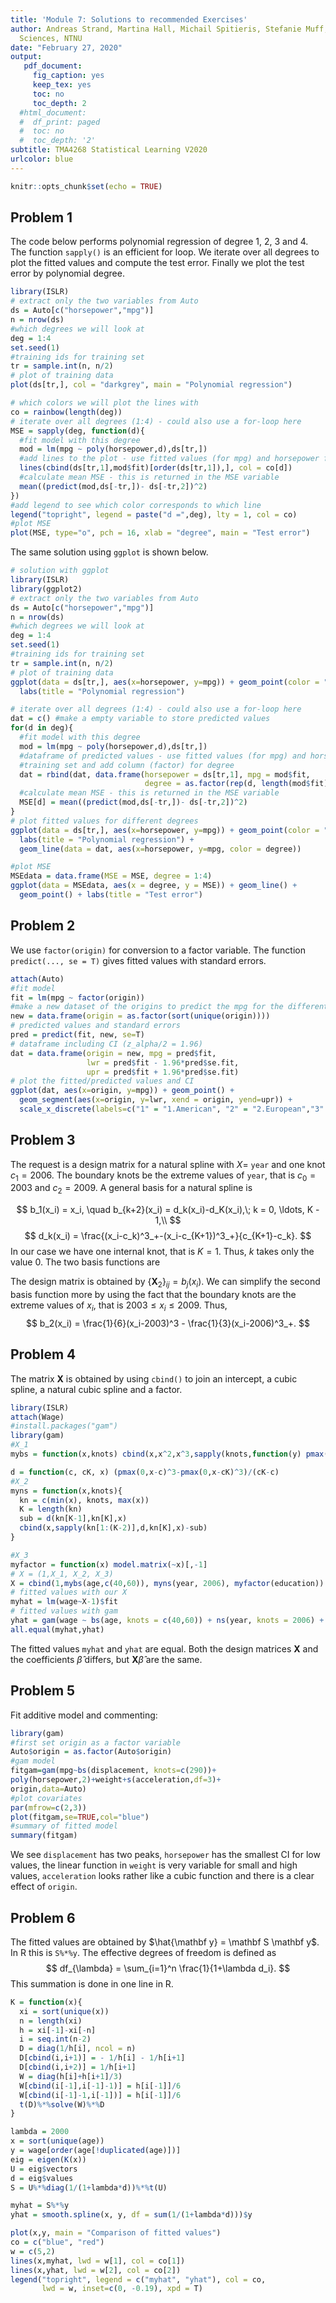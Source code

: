 ```yaml
---
title: 'Module 7: Solutions to recommended Exercises'
author: Andreas Strand, Martina Hall, Michail Spitieris, Stefanie Muff, Department of Mathematical
  Sciences, NTNU
date: "February 27, 2020"
output:
   pdf_document:
     fig_caption: yes
     keep_tex: yes
     toc: no
     toc_depth: 2
  #html_document:
  #  df_print: paged
  #  toc: no
  #  toc_depth: '2'
subtitle: TMA4268 Statistical Learning V2020
urlcolor: blue
---
```


```r
knitr::opts_chunk$set(echo = TRUE)
```

## Problem 1

The code below performs polynomial regression of degree 1, 2, 3 and 4. The function `sapply()` is an efficient for loop. We iterate over all degrees to plot the fitted values and compute the test error. Finally we plot the test error by polynomial degree.
```r
library(ISLR)
# extract only the two variables from Auto
ds = Auto[c("horsepower","mpg")]
n = nrow(ds)
#which degrees we will look at
deg = 1:4
set.seed(1)
#training ids for training set
tr = sample.int(n, n/2)
# plot of training data
plot(ds[tr,], col = "darkgrey", main = "Polynomial regression")

# which colors we will plot the lines with
co = rainbow(length(deg))
# iterate over all degrees (1:4) - could also use a for-loop here
MSE = sapply(deg, function(d){
  #fit model with this degree
  mod = lm(mpg ~ poly(horsepower,d),ds[tr,])
  #add lines to the plot - use fitted values (for mpg) and horsepower from training set
  lines(cbind(ds[tr,1],mod$fit)[order(ds[tr,1]),], col = co[d])
  #calculate mean MSE - this is returned in the MSE variable
  mean((predict(mod,ds[-tr,])- ds[-tr,2])^2)
})
#add legend to see which color corresponds to which line
legend("topright", legend = paste("d =",deg), lty = 1, col = co)
#plot MSE
plot(MSE, type="o", pch = 16, xlab = "degree", main = "Test error")
```

The same solution using `ggplot` is shown below.
```r
# solution with ggplot
library(ISLR)
library(ggplot2)
# extract only the two variables from Auto
ds = Auto[c("horsepower","mpg")]
n = nrow(ds)
#which degrees we will look at
deg = 1:4
set.seed(1)
#training ids for training set
tr = sample.int(n, n/2)
# plot of training data
ggplot(data = ds[tr,], aes(x=horsepower, y=mpg)) + geom_point(color = "darkgrey") + 
  labs(title = "Polynomial regression")

# iterate over all degrees (1:4) - could also use a for-loop here
dat = c() #make a empty variable to store predicted values
for(d in deg){
  #fit model with this degree
  mod = lm(mpg ~ poly(horsepower,d),ds[tr,])
  #dataframe of predicted values - use fitted values (for mpg) and horsepower from
  #training set and add column (factor) for degree
  dat = rbind(dat, data.frame(horsepower = ds[tr,1], mpg = mod$fit, 
                              degree = as.factor(rep(d, length(mod$fit)))))
  #calculate mean MSE - this is returned in the MSE variable
  MSE[d] = mean((predict(mod,ds[-tr,])- ds[-tr,2])^2)
}
# plot fitted values for different degrees
ggplot(data = ds[tr,], aes(x=horsepower, y=mpg)) + geom_point(color = "darkgrey") +
  labs(title = "Polynomial regression") + 
  geom_line(data = dat, aes(x=horsepower, y=mpg, color = degree))

#plot MSE
MSEdata = data.frame(MSE = MSE, degree = 1:4)
ggplot(data = MSEdata, aes(x = degree, y = MSE)) + geom_line() + 
  geom_point() + labs(title = "Test error")


```

## Problem 2

We use `factor(origin)` for conversion to a factor variable. The function `predict(..., se = T)` gives fitted values with standard errors.

```r
attach(Auto)
#fit model
fit = lm(mpg ~ factor(origin))
#make a new dataset of the origins to predict the mpg for the different origins
new = data.frame(origin = as.factor(sort(unique(origin))))
# predicted values and standard errors
pred = predict(fit, new, se=T)
# dataframe including CI (z_alpha/2 = 1.96)
dat = data.frame(origin = new, mpg = pred$fit, 
                 lwr = pred$fit - 1.96*pred$se.fit, 
                 upr = pred$fit + 1.96*pred$se.fit)
# plot the fitted/predicted values and CI
ggplot(dat, aes(x=origin, y=mpg)) + geom_point() + 
  geom_segment(aes(x=origin, y=lwr, xend = origin, yend=upr)) + 
  scale_x_discrete(labels=c("1" = "1.American", "2" = "2.European","3" = "3.Japanese"))
```

## Problem 3

The request is a design matrix for a natural spline with $X =$ `year` and one knot $c_1 = 2006$. The boundary knots be the extreme values of `year`, that is $c_0 = 2003$ and $c_2 = 2009$. A general basis for a natural spline is

$$
b_1(x_i) = x_i, \quad b_{k+2}(x_i) = d_k(x_i)-d_K(x_i),\; k = 0, \ldots, K - 1,\\
$$
$$
d_k(x_i) = \frac{(x_i-c_k)^3_+-(x_i-c_{K+1})^3_+}{c_{K+1}-c_k}.
$$
In our case we have one internal knot, that is $K=1$. Thus, $k$ takes only the value 0. The two basis functions are

\begin{align*}
b_1(x_i) &= x_i,\\
b_2(x_i) &= d_0(x_i)-d_1(x_i)\\
&= \frac{(x_i-c_0)^3_+-(x_i-c_2)^3_+}{c_2-c_0} - \frac{(x_i-c_1)^3_+-(x_i-c_2)^3_+}{c_2-c_1}\\
&= \frac{1}{c_2-c_0}(x_i-c_0)^3_+ - \frac{1}{c_2-c_1}(x_i-c_1)^3_+ + \left(\frac{1}{c_2-c_1}-\frac{1}{c_2-c_0}\right)(x_i-c_{2})^3_+\\
&= \frac{1}{6}(x_i-2003)^3_+ - \frac{1}{3}(x_i-2006)^3_+ + \frac{1}{6}(x_i-2009)^3_+.
\end{align*}

The design matrix is obtained by $\{\mathbf X_2\}_{ij} = b_j(x_i)$. We can simplify the second basis function more by using the fact that the boundary knots are the extreme values of $x_i$, that is $2003 \leq x_i \leq 2009$. Thus,
$$
b_2(x_i) = \frac{1}{6}(x_i-2003)^3 - \frac{1}{3}(x_i-2006)^3_+.
$$

## Problem 4

The matrix $\mathbf X$ is obtained by using `cbind()` to join an intercept, a cubic spline, a natural cubic spline and a factor.
```r
library(ISLR)
attach(Wage)
#install.packages("gam")
library(gam)
#X_1
mybs = function(x,knots) cbind(x,x^2,x^3,sapply(knots,function(y) pmax(0,x-y)^3))

d = function(c, cK, x) (pmax(0,x-c)^3-pmax(0,x-cK)^3)/(cK-c)
#X_2
myns = function(x,knots){
  kn = c(min(x), knots, max(x))
  K = length(kn)
  sub = d(kn[K-1],kn[K],x)
  cbind(x,sapply(kn[1:(K-2)],d,kn[K],x)-sub)
}

#X_3
myfactor = function(x) model.matrix(~x)[,-1]
# X = (1,X_1, X_2, X_3)
X = cbind(1,mybs(age,c(40,60)), myns(year, 2006), myfactor(education))
# fitted values with our X
myhat = lm(wage~X-1)$fit
# fitted values with gam
yhat = gam(wage ~ bs(age, knots = c(40,60)) + ns(year, knots = 2006) + education)$fit
all.equal(myhat,yhat)
```

The fitted values `myhat` and `yhat` are equal. Both the design matrices $\mathbf X$ and the coefficients $\hat{\beta}$ differs, but $\mathbf X \hat{\beta}$ are the same.

## Problem 5

Fit additive model and commenting:

```r
library(gam)
#first set origin as a factor variable
Auto$origin = as.factor(Auto$origin)
#gam model
fitgam=gam(mpg~bs(displacement, knots=c(290))+
poly(horsepower,2)+weight+s(acceleration,df=3)+
origin,data=Auto)
#plot covariates
par(mfrow=c(2,3))
plot(fitgam,se=TRUE,col="blue")
#summary of fitted model
summary(fitgam)
```

We see `displacement` has two peaks, `horsepower` has the smallest CI for low values, the linear function in `weight` is very variable for small and high values, `acceleration` looks rather like a cubic function and there is a clear effect of `origin`.


## Problem 6

The fitted values are obtained by $\hat{\mathbf y} = \mathbf S \mathbf y$. In R this is `S%*%y`. The effective degrees of freedom is defined as
$$
df_{\lambda} = \sum_{i=1}^n \frac{1}{1+\lambda d_i}.
$$
This summation is done in one line in R.  
```r
K = function(x){
  xi = sort(unique(x))
  n = length(xi)
  h = xi[-1]-xi[-n]
  i = seq.int(n-2)
  D = diag(1/h[i], ncol = n)
  D[cbind(i,i+1)] = - 1/h[i] - 1/h[i+1]
  D[cbind(i,i+2)] = 1/h[i+1]
  W = diag(h[i]+h[i+1]/3)
  W[cbind(i[-1],i[-1]-1)] = h[i[-1]]/6
  W[cbind(i[-1]-1,i[-1])] = h[i[-1]]/6
  t(D)%*%solve(W)%*%D
}

lambda = 2000
x = sort(unique(age))
y = wage[order(age[!duplicated(age)])]
eig = eigen(K(x))
U = eig$vectors
d = eig$values
S = U%*%diag(1/(1+lambda*d))%*%t(U)

myhat = S%*%y
yhat = smooth.spline(x, y, df = sum(1/(1+lambda*d)))$y

plot(x,y, main = "Comparison of fitted values")
co = c("blue", "red")
w = c(5,2)
lines(x,myhat, lwd = w[1], col = co[1])
lines(x,yhat, lwd = w[2], col = co[2])
legend("topright", legend = c("myhat", "yhat"), col = co, 
       lwd = w, inset=c(0, -0.19), xpd = T)
```




















